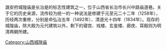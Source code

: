 {{expand|time=2014-04-10T10:29:27+00:00}}
{{unreferenced|time=2014-04-10T10:29:27+00:00}}
潞安府城隍庙是长治是的标志性建筑之一，位于山西省长治市长兴中路庙道巷。关于它的历史来源，流传较为统一的一种说法是修建于元至元二十二年（1258年），历经两次重修，分别是命弘治五年（1492年）、清道光十四年（1834年）。现存的城隍庙，除大殿为元代建筑以外，剩下的寝宫、戏楼、玄鉴楼、廊庑、耳殿则为明清两朝所建。

[[Category:山西城隍庙|Category:山西城隍庙]]